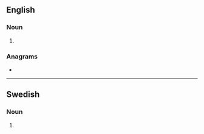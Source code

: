 {{also|mötets}}
==English==

===Noun===
{{head|en|noun plural form}}

# {{plural of|motet|lang=en}}

===Anagrams===
* {{anagrams|en|mottes|tomset|totems}}

----

==Swedish==

===Noun===
{{head|sv|noun form}}

# {{sv-noun-form-def-gen|mot}}